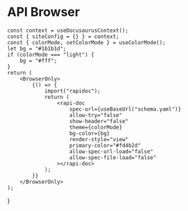 # API Browser


    const context = useDocusaurusContext();
    const { siteConfig = {} } = context;
    const { colorMode, setColorMode } = useColorMode();
    let bg = "#1b1b1d";
    if (colorMode === "light") {
        bg = "#fff";
    }
    return (
        <BrowserOnly>
            {() => {
                import("rapidoc");
                return (
                    <rapi-doc
                        spec-url={useBaseUrl("schema.yaml")}
                        allow-try="false"
                        show-header="false"
                        theme={colorMode}
                        bg-color={bg}
                        render-style="view"
                        primary-color="#fd4b2d"
                        allow-spec-url-load="false"
                        allow-spec-file-load="false"
                    ></rapi-doc>
                );
            }}
        </BrowserOnly>
    );
}

<APIBrowser />
